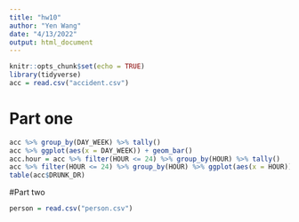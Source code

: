 ```yaml
---
title: "hw10"
author: "Yen Wang"
date: "4/13/2022"
output: html_document
---
```


```r
knitr::opts_chunk$set(echo = TRUE)
library(tidyverse)
acc = read.csv("accident.csv")
```

# Part one
```r
acc %>% group_by(DAY_WEEK) %>% tally()
acc %>% ggplot(aes(x = DAY_WEEK)) + geom_bar()
acc.hour = acc %>% filter(HOUR <= 24) %>% group_by(HOUR) %>% tally()
acc %>% filter(HOUR <= 24) %>% group_by(HOUR) %>% ggplot(aes(x = HOUR)) + geom_bar()
table(acc$DRUNK_DR)
```

#Part two
```r
person = read.csv("person.csv")


```

